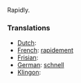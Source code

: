 Rapidly.

===Translations===
*[[Dutch]]: [[]]
*[[French]]: [[rapidement]]
*[[Frisian]]: [[]]
*[[German]]: [[schnell]]
*[[Klingon]]: [[]]